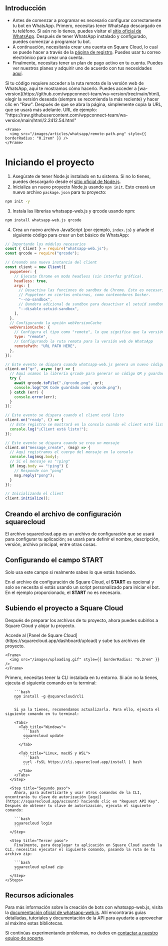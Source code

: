 ## Introducción

* Antes de comenzar a programar es necesario configurar correctamente tu bot en WhatsApp. Primero, necesitas tener WhatsApp descargado en tu teléfono. Si aún no lo tienes, puedes visitar el [sitio oficial de WhatsApp](https://www.whatsapp.com/coronavirus/get-started?lang=en). Después de tener WhatsApp instalado y configurado, puedes comenzar a programar tu bot.
* A continuación, necesitarás crear una cuenta en Square Cloud, lo cual se puede hacer a través de la [página de registro](https://squarecloud.app/signup). Puedes usar tu correo electrónico para crear una cuenta.
* Finalmente, necesitas tener un plan de pago activo en tu cuenta. Puedes ver nuestros planes y adquirir uno de acuerdo con tus necesidades [aquí](https://squarecloud.app/plans).

<AccordionGroup>
  <Accordion title="Ruta remota a la versión web de WhatsApp" icon="file" iconType="solid">
    Si tu código requiere acceder a la ruta remota de la versión web de WhatsApp, aquí te mostramos cómo hacerlo.
    Puedes acceder a [wa-version](https://github.com/wppconnect-team/wa-version/tree/main/html), elegir la versión deseada (siempre se recomienda la más reciente) y hacer clic en "Raw". Después de que se abra la página, simplemente copia la URL, que se usará más adelante. URL de ejemplo:
    "https://raw.githubusercontent.com/wppconnect-team/wa-version/main/html/2.2412.54.html"

    <Frame>
      <img src="/images/articles/whatsapp/remote-path.png" style={{ borderRadius: "0.2rem" }} />
    </Frame>
  </Accordion>
</AccordionGroup>

# Iniciando el proyecto

1. Asegúrate de tener Node.js instalado en tu sistema. Si no lo tienes, puedes descargarlo desde el [sitio oficial de Node.js](https://nodejs.org/).
2. Inicializa un nuevo proyecto Node.js usando `npm init`. Esto creará un nuevo archivo `package.json` para tu proyecto:

```bash
npm init -y
```

3. Instala las librerías whatsapp-web.js y qrcode usando npm:

```bash
npm install whatsapp-web.js qrcode
```

4. Crea un nuevo archivo JavaScript (por ejemplo, `index.js`) y añade el siguiente código para crear un bot básico de WhatsApp:

```javascript index.js
// Importando los módulos necesarios
const { Client } = require("whatsapp-web.js");
const qrcode = require("qrcode");

// Creando una nueva instancia del client
const client = new Client({
  puppeteer: {
    // Ejecuta Chrome en modo headless (sin interfaz gráfica).
    headless: true,
    args: [
      // Desactiva las funciones de sandbox de Chrome. Esto es necesario al ejecutar
      // Puppeteer en ciertos entornos, como contenedores Docker.
      "--no-sandbox",
      // Bandera adicional de sandbox para desactivar el setuid sandbox.
      "--disable-setuid-sandbox",
    ],
  },
  // Configurando la opción webVersionCache
  webVersionCache: {
    // Configura el tipo como "remote", lo que significa que la versión web de WhatsApp se obtendrá de una URL remota
    type: "remote",
    // Configurando la ruta remota para la versión web de WhatsApp
    remotePath: "URL PATH HERE",
  },
});

// Este evento se dispara cuando whatsapp-web.js genera un nuevo código QR
client.on("qr", async (qr) => {
  // Aquí usamos la librería qrcode para generar un código QR y guardarlo como archivo
  try {
    await qrcode.toFile("./qrcode.png", qr);
    console.log("QR Code guardado como qrcode.png");
  } catch (err) {
    console.error(err);
  }
});

// Este evento se dispara cuando el client está listo
client.on("ready", () => {
  // Este registro se mostrará en la consola cuando el client esté listo, es decir, después de que el código QR haya sido escaneado con éxito y la sesión de WhatsApp Web se haya iniciado
  console.log("¡Client está listo!");
});

// Este evento se dispara cuando se crea un mensaje
client.on("message_create", (msg) => {
  // Aquí registramos el cuerpo del mensaje en la consola
  console.log(msg.body);
  // Si el mensaje es "!ping"
  if (msg.body == "!ping") {
    // Responde con "pong"
    msg.reply("pong");
  }
});

// Inicializando el client
client.initialize();
```

## Creando el archivo de configuración squarecloud

<Card title="Aprende sobre: cómo crear el archivo de configuración para Square Cloud." icon="link" href="https://docs.squarecloud.app/getting-started/config-file">
  El archivo squarecloud.app es un archivo de configuración que se usará para configurar tu aplicación; se usará para definir el nombre, descripción, versión, archivo principal, entre otras cosas.
</Card>

## Configurando el campo START

<Warning>Solo usa este campo si realmente sabes lo que estás haciendo.</Warning>

En el archivo de configuración de Square Cloud, el **START** es opcional y solo se necesita si estás usando un script personalizado para iniciar el bot. En el ejemplo proporcionado, el **START** no es necesario.

## Subiendo el proyecto a Square Cloud

Después de preparar los archivos de tu proyecto, ahora puedes subirlos a Square Cloud y alojar tu proyecto.

<Tabs>
  <Tab title="Carga desde el Panel">
    Accede al [Panel de Square Cloud](https://squarecloud.app/dashboard/upload) y sube tus archivos de proyecto.

    <Frame>
      <img src="/images/uploading.gif" style={{ borderRadius: "0.2rem" }} />
    </Frame>
  </Tab>

  <Tab title="Carga vía CLI">
    <Steps>
      <Step title="Primer paso">
        Primero, necesitas tener la CLI instalada en tu entorno. Si aún no la tienes, ejecuta el siguiente comando en tu terminal:

        ```bash
        npm install -g @squarecloud/cli
        ```

        Si ya la tienes, recomendamos actualizarla. Para ello, ejecuta el siguiente comando en tu terminal:

        <Tabs>
          <Tab title="Windows">
            ```bash
            squarecloud update
            ```
          </Tab>

          <Tab title="Linux, macOS y WSL">
            ```bash
            curl -fsSL https://cli.squarecloud.app/install | bash
            ```
          </Tab>
        </Tabs>
      </Step>

      <Step title="Segundo paso">
        Ahora, para autenticarte y usar otros comandos de la CLI, encontrarás tu clave de autorización [aquí](https://squarecloud.app/account) haciendo clic en "Request API Key". Después de obtener tu clave de autorización, ejecuta el siguiente comando:

        ```bash
        squarecloud login
        ```
      </Step>

      <Step title="Tercer paso">
        Finalmente, para desplegar tu aplicación en Square Cloud usando la CLI, necesitas ejecutar el siguiente comando, pasando la ruta de tu archivo zip:

        ```bash
        squarecloud upload zip
        ```
      </Step>
    </Steps>
  </Tab>
</Tabs>

## Recursos adicionales

Para más información sobre la creación de bots con whatsapp-web.js, visita la [documentación oficial de whatsapp-web.js](https://wwebjs.dev/). Allí encontrarás guías detalladas, tutoriales y documentación de la API para ayudarte a aprovechar al máximo estas bibliotecas.

Si continúas experimentando problemas, no dudes en [contactar a nuestro equipo de soporte](/company/support).
